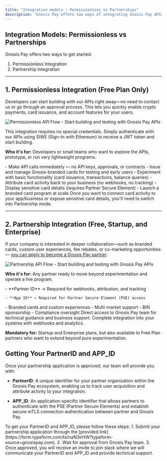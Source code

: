 ```yaml
---
title: "Integration models : Permissionless vs Partnerships"
description: "Gnosis Pay offers two ways of integrating Gnosis Pay APIs. Whether you’re building as a developer or looking to launch a whitelisted branded solution, Gnosis Pay is designed to be flexible and accessible for all developers and businesses."
---
```

## Integration Models: Permissionless vs Partnerships

Gnosis Pay offers two ways to get started:

1. Permissionless Integration
2. Partnership Integration

---
## 1. Permissionless Integration (Free Plan Only)

Developers can start building with our APIs right away—no need to contact us or go through an approval process. This lets you quickly enable crypto payments, card issuance, and account features for your users.

<img
  src="static/img/API Flows_permissionless.png"
  alt="Permissionless API Flow - Start building and testing with Gnosis Pay APIs"
  className="rounded-lg shadow-lg"
/>

<Info>
This integration requires no special credentials. Simply authenticate with our APIs using SIWE (Sign-In with Ethereum) to receive a JWT token and start building.
</Info>

**Who it's for:** Developers or small teams who want to explore the APIs, prototype, or run very lightweight programs.

<CardGroup cols={2}>
  <Card title="✅ What You Can Do" icon="check" color="#16a34a">
    - Make API calls immediately — no API keys, approvals, or contracts
    - Issue and manage Gnosis-branded cards for testing and early users
    - Experiment with basic functionality (card issuance, transactions, balance queries)
  </Card>

  <Card title="❌ What You Can't Do" icon="x" color="#dc2626">
    - Attribute card activity back to your business (no webhooks, no tracking)
    - Display sensitive card details (requires Partner Secure Element)
    - Launch a branded card program at scale
  </Card>
</CardGroup>

<Card title="🚀 When to Move On" icon="arrow-right" color="#2563eb">
Once you want to connect card activity to your app/business or expose sensitive card details, you'll need to switch into Partnership mode.
</Card>

---

## 2. Partnership Integration (Free, Startup, and Enterprise)

If your company is interested in deeper collaboration—such as branded cards, custom user experiences, fee rebates, or co-marketing opportunities — [you can apply to become a Gnosis Pay partner](https://form.typeform.com/to/naN3irHW?typeform-source=gnosispay.com).

<img
  src="/static/img/API Flows_partnership.png"
  alt="Partnership API Flow - Start building and testing with Gnosis Pay APIs"
  className="rounded-lg shadow-lg"
/>

**Who it's for:** Any partner ready to move beyond experimentation and operate a live program.

<CardGroup cols={2}>
  <Card title="Key Credentials" icon="key" color="#7c3aed" href="/integration-model#getting-your-partnerid-and-app-id">
    - **Partner ID** → Required for webhooks, attribution, and tracking

    - **App ID** → Required for Partner Secure Element (PSE) access
  </Card>

  <Card title="Advanced Features" icon="star" color="#ea580c">
    - Branded cards and custom experiences
    - Multi-market support
    - BIN sponsorship
    - Compliance oversight
  </Card>
</CardGroup>

<CardGroup cols={2}>
  <Card title="Dedicated Support" icon="headset" color="#059669">
    Direct access to Gnosis Pay team for technical guidance and business support.
  </Card>

  <Card title="Full Observability" icon="chart-bar" color="#2563eb">
    Complete integration into your systems with webhooks and analytics.
  </Card>
</CardGroup>

**Mandatory for:** Startup and Enterprise plans, but also available to Free Plan partners who want to extend beyond pure experimentation.


## **Getting Your PartnerID and APP_ID**

Once your partnership application is approved, our team will provide you with:
- **PartnerID**: A unique identifier for your partner organization within the Gnosis Pay ecosystem, enabling us to track user acquisition and attribute activity to your integration.

- **APP_ID**: An application-specific identifier that allows partners to authenticate with the PSE (Partner Secure Elements) and establish secure mTLS connection authentication between partner and Gnosis Pay.

<Info>
    To get your PartnerID and APP_ID, please follow these steps:
    1. Submit your partnership application through the [provided link](https://form.typeform.com/to/naN3irHW?typeform-source=gnosispay.com).
    2. Wait for approval from Gnosis Pay team.
    3. Once approved, you will receive an invite to join slack where we will communicate your PartnerID and APP_ID and provide technical support.
</Info>
